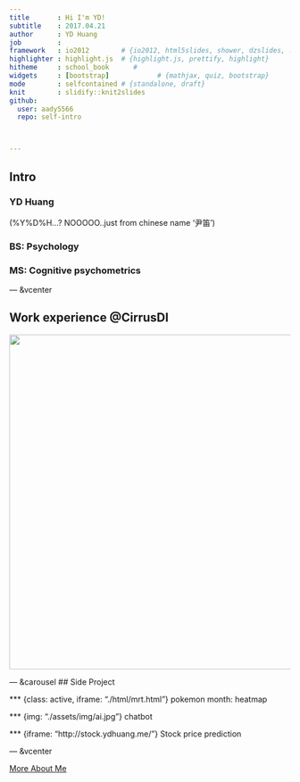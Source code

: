 ```yaml
---
title       : Hi I'm YD!
subtitle    : 2017.04.21
author      : YD Huang
job         : 
framework   : io2012        # {io2012, html5slides, shower, dzslides, ...}
highlighter : highlight.js  # {highlight.js, prettify, highlight}
hitheme     : school_book      # 
widgets     : [bootstrap]            # {mathjax, quiz, bootstrap}
mode        : selfcontained # {standalone, draft}
knit        : slidify::knit2slides
github: 
  user: aady5566
  repo: self-intro



---
```


## Intro

### YD Huang
 
(%Y%D%H...? NOOOOO..just from chinese name '尹笛')

### BS: Psychology

### MS: Cognitive psychometrics

--- &vcenter

## Work experience @CirrusDI

<img src="https://raw.githubusercontent.com/aady5566/self-intro/master/assets/img/experience.png" height=600  width=600>

--- &carousel
## Side Project

*** {class: active, iframe: "./html/mrt.html"}
pokemon month: heatmap

*** {img: "./assets/img/ai.jpg"}
chatbot

*** {iframe: "http://stock.ydhuang.me/"}
Stock price prediction

<!-- *** {iframe: "https://ydhuang.shinyapps.io/importApp/"} -->
<!-- Shiny -->

--- &vcenter

[More About Me](http://blog.ydhuang.me/timeline)







